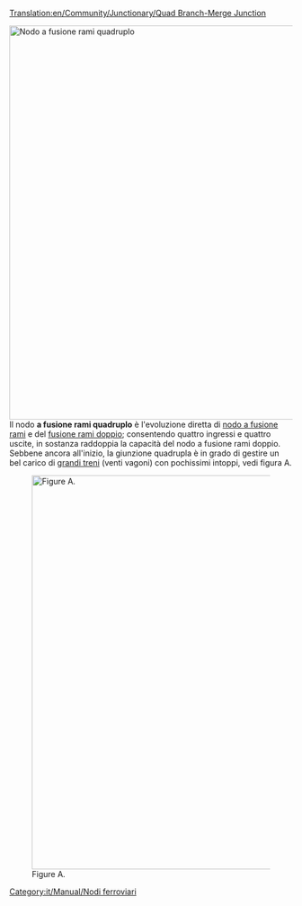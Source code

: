[[Translation:en/Community/Junctionary/Quad Branch-Merge Junction]]

{{it/Community/Junctionary/Nodi ferroviari}}
{{it/Community/Junctionary/Requisiti nodo|Costosissimo|4|1|1|2|1|1|0|1|0|0|0||I guasti possono bloccare una sola linea.|
* Può gestire una grande quantità di traffico.
}}

[[File:en/Community/Junctionary/QuadBranchMergeJunction.png|center|thumb|700px|Nodo a fusione rami quadruplo]]
Il nodo '''a fusione rami quadruplo''' è l'evoluzione diretta di [[it/Community/Junctionary/Fusione rami|nodo a fusione rami]] e del [[it/Community/Junctionary/Fusione rami doppio|fusione rami doppio]]; consentendo quattro ingressi e quattro uscite, in sostanza raddoppia la capacità del nodo a fusione rami doppio. Sebbene ancora all'inizio, la giunzione quadrupla è in grado di gestire un bel carico di [[it/Treni mammut|grandi treni]] (venti vagoni) con pochissimi intoppi, vedi figura A.

[[File:en/Community/Junctionary/NewQBMJ.png|center|thumb|700px|Figure A.]]

<!--La speculazione di [[New Bridges | traccia angolata]] nei [[nightly build]] sotto [[bridge]] esistenti consentirà un aumento di almeno il 50% della velocità [[treni | treno]]; eliminando otto turni che attualmente lo riducono a meno di 100 miglia all'ora (161 chilometri all'ora). Le svolte più nitide sono illustrate in [[: File:en/Community/Junctionary/Sharpcorners.png | Figure B]]:

Speculation of [[New Bridges|angled track]] in the [[nightly build]]s under existing [[bridges]] will allow at least a 50% increase in [[trains|train]] speed; eliminating eight turns that currently reduce it to below 100mph (161km/h).  The sharpest turns are illustrated in [[:File:en/Community/Junctionary/Sharpcorners.png|Figure B]]:

[[File:en/Community/Junctionary/Sharpcorners.png|thumb|center|700px|Figure B.]]-->

[[Category:it/Manual/Nodi ferroviari]]